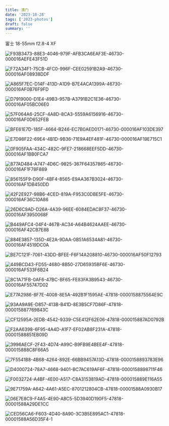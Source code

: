 ```yaml
---
title: 澳门
date: '2023-10-28'
tags: ['2023-photos']
draft: false
summary: ''
---
```


富士 18-55mm f2.8-4 XF

![F93B3473-88E3-4046-979F-AFB3CA6EAF3E-46730-000016AEFE43F51D](https://cdn.jsdelivr.net/gh/klaaay/pbed@main/uPic/F93B3473-88E3-4046-979F-AFB3CA6EAF3E-46730-000016AEFE43F51D.jpg)

![F72A34F1-75CB-4FC0-996F-CEE02591B2A9-46730-000016AF08938DDF](https://cdn.jsdelivr.net/gh/klaaay/pbed@main/uPic/F72A34F1-75CB-4FC0-996F-CEE02591B2A9-46730-000016AF08938DDF.jpg)

![A865F7EC-D14F-413D-A1D9-B7E4ACA1399A-46730-000016AF0B76F9FD](https://cdn.jsdelivr.net/gh/klaaay/pbed@main/uPic/A865F7EC-D14F-413D-A1D9-B7E4ACA1399A-46730-000016AF0B76F9FD.jpg)

![D7919000-D1E4-49B3-957B-A3791B2C1E36-46730-000016AF05BC06E0](https://cdn.jsdelivr.net/gh/klaaay/pbed@main/uPic/D7919000-D1E4-49B3-957B-A3791B2C1E36-46730-000016AF05BC06E0.jpg)

![57F064A6-25CF-4A8D-8CA3-5559A6156916-46730-000016AF0D652FEB](https://cdn.jsdelivr.net/gh/klaaay/pbed@main/uPic/57F064A6-25CF-4A8D-8CA3-5559A6156916-46730-000016AF0D652FEB.jpg)

![BFE61E7D-185F-4664-B246-EC7B0AED0171-46730-000016AF103DE397](https://cdn.jsdelivr.net/gh/klaaay/pbed@main/uPic/BFE61E7D-185F-4664-B246-EC7B0AED0171-46730-000016AF103DE397.jpg)

![E7D98F22-69E4-4B1D-9B36-71E9A4EF481F-46730-000016AF19E715C1](https://cdn.jsdelivr.net/gh/klaaay/pbed@main/uPic/E7D98F22-69E4-4B1D-9B36-71E9A4EF481F-46730-000016AF19E715C1.jpg)

![0F905FAA-434C-482C-9FE7-218668EEF5DD-46730-000016AF1BB0FCA7](https://cdn.jsdelivr.net/gh/klaaay/pbed@main/uPic/0F905FAA-434C-482C-9FE7-218668EEF5DD-46730-000016AF1BB0FCA7.jpg)

![877AD484-A747-4D6C-9825-367F64357865-46730-000016AF1F78F869](https://cdn.jsdelivr.net/gh/klaaay/pbed@main/uPic/877AD484-A747-4D6C-9825-367F64357865-46730-000016AF1F78F869.jpg)

![856155F9-D90F-4BF4-8565-E9AA367B3024-46730-000016AF1DB450DD](https://cdn.jsdelivr.net/gh/klaaay/pbed@main/uPic/856155F9-D90F-4BF4-8565-E9AA367B3024-46730-000016AF1DB450DD.jpg)

![42F2E927-98B6-4CED-819A-F953C0DBE5FE-46730-000016AF36C10A86](https://cdn.jsdelivr.net/gh/klaaay/pbed@main/uPic/42F2E927-98B6-4CED-819A-F953C0DBE5FE-46730-000016AF36C10A86.jpg)

![26D6C9AD-D26A-4A39-96EE-6084EDAC8F37-46730-000016AF3950068F](https://cdn.jsdelivr.net/gh/klaaay/pbed@main/uPic/26D6C9AD-D26A-4A39-96EE-6084EDAC8F37-46730-000016AF3950068F.jpg)

![B449AFC4-04F4-467B-AC34-A64B4624AAEE-46730-000016AF42CB7E88](https://cdn.jsdelivr.net/gh/klaaay/pbed@main/uPic/B449AFC4-04F4-467B-AC34-A64B4624AAEE-46730-000016AF42CB7E88.jpg)

![884E3857-135D-4E2A-9DAA-0B51A6534A81-46730-000016AF4519DC0A](https://cdn.jsdelivr.net/gh/klaaay/pbed@main/uPic/884E3857-135D-4E2A-9DAA-0B51A6534A81-46730-000016AF4519DC0A.jpg)

![BE7C121F-7061-43DD-BFEE-F6F14A208810-46730-000016AF50F12793](https://cdn.jsdelivr.net/gh/klaaay/pbed@main/uPic/BE7C121F-7061-43DD-BFEE-F6F14A208810-46730-000016AF50F12793.jpg)

![449BCD43-FD55-4680-8B50-27D65935BF6E-46730-000016AF533F6B24](https://cdn.jsdelivr.net/gh/klaaay/pbed@main/uPic/449BCD43-FD55-4680-8B50-27D65935BF6E-46730-000016AF533F6B24.jpg)

![8C1A71FB-0AF6-47BC-BF65-FE83FA3B9543-46730-000016AF55747D02](https://cdn.jsdelivr.net/gh/klaaay/pbed@main/uPic/8C1A71FB-0AF6-47BC-BF65-FE83FA3B9543-46730-000016AF55747D02.jpg)

![E77A2986-8F7E-4008-8E5A-492B1F1595AE-47818-0000158875564E9C](https://cdn.jsdelivr.net/gh/klaaay/pbed@main/uPic/E77A2986-8F7E-4008-8E5A-492B1F1595AE-47818-0000158875564E9C.jpg)

![93AA9A9E-D857-413B-B41D-8E3B5CF7D86F-47818-000015887769843C](https://cdn.jsdelivr.net/gh/klaaay/pbed@main/uPic/93AA9A9E-D857-413B-B41D-8E3B5CF7D86F-47818-000015887769843C.jpg)

![CF12595A-2EDB-4542-9339-C5E412F62E06-47818-000015887AD0792B](https://cdn.jsdelivr.net/gh/klaaay/pbed@main/uPic/CF12595A-2EDB-4542-9339-C5E412F62E06-47818-000015887AD0792B.jpg)

![F2AA6398-6F95-4A4D-A1F7-EF02AB8F231A-47818-00001588851EB09D](https://cdn.jsdelivr.net/gh/klaaay/pbed@main/uPic/F2AA6398-6F95-4A4D-A1F7-EF02AB8F231A-47818-00001588851EB09D.jpg)

![3996AECF-2F43-4D74-A99C-B9FB9E4BEE4F-47818-000015888C8F66A5](https://cdn.jsdelivr.net/gh/klaaay/pbed@main/uPic/3996AECF-2F43-4D74-A99C-B9FB9E4BEE4F-47818-000015888C8F66A5.jpg)

![7F5541B8-4B68-4264-892E-66BB9457A13D-47818-0000158893783E96](https://cdn.jsdelivr.net/gh/klaaay/pbed@main/uPic/7F5541B8-4B68-4264-892E-66BB9457A13D-47818-0000158893783E96.jpg)

![D4000724-78A7-4668-9401-BC7AC619AF6F-47818-0000158898711F46](https://cdn.jsdelivr.net/gh/klaaay/pbed@main/uPic/D4000724-78A7-4668-9401-BC7AC619AF6F-47818-0000158898711F46.jpg)

![F0032724-A4BF-4E00-A517-C8A3153819AD-47818-000015889E116A55](https://cdn.jsdelivr.net/gh/klaaay/pbed@main/uPic/F0032724-A4BF-4E00-A517-C8A3153819AD-47818-000015889E116A55.jpg)

![9E71759A-A642-4A61-A5EC-8701212804CB-47818-00001588A0930B17](https://cdn.jsdelivr.net/gh/klaaay/pbed@main/uPic/9E71759A-A642-4A61-A5EC-8701212804CB-47818-00001588A0930B17.jpg)

![06E7E8C9-F4A5-4E90-A8C5-5D3940D190F5-47818-00001588A29DE1CC](https://cdn.jsdelivr.net/gh/klaaay/pbed@main/uPic/06E7E8C9-F4A5-4E90-A8C5-5D3940D190F5-47818-00001588A29DE1CC.jpg)

![CED56CA6-F603-4D40-8A90-3C3B5E895AC1-47818-00001588A56D35F4-1](https://cdn.jsdelivr.net/gh/klaaay/pbed@main/uPic/CED56CA6-F603-4D40-8A90-3C3B5E895AC1-47818-00001588A56D35F4-1.jpg)